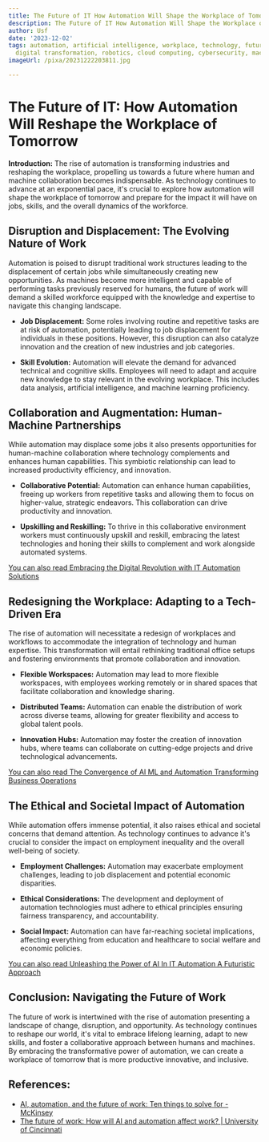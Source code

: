 ```yaml
---
title: The Future of IT How Automation Will Shape the Workplace of Tomorrow
description: The Future of IT How Automation Will Shape the Workplace of Tomorrow
author: Usf
date: '2023-12-02'
tags: automation, artificial intelligence, workplace, technology, future of work,
  digital transformation, robotics, cloud computing, cybersecurity, machine learning
imageUrl: /pixa/20231222203811.jpg

---
```

# The Future  of IT: How Automation Will Reshape  the Workplace of Tomorrow

**Introduction:**
The rise of automation is transforming industries and reshaping the workplace, propelling us towards a future  where human and machine collaboration becomes indispensable. As technology continues to advance at an exponential pace, it's crucial to explore how automation will shape the workplace of tomorrow and prepare for the  impact it will have on jobs, skills, and the overall dynamics of the workforce.

## Disruption and Displacement: The Evolving Nature of Work
Automation is poised to disrupt traditional work structures leading to the displacement of certain jobs while simultaneously creating new opportunities. As machines become more  intelligent and capable of performing tasks  previously reserved  for humans, the  future  of work  will demand a skilled workforce equipped with the knowledge and expertise to navigate this changing landscape.

-  **Job Displacement:** Some roles involving routine  and repetitive tasks  are at risk  of  automation, potentially leading to job displacement for individuals in these  positions. However,  this disruption can also  catalyze innovation and the creation of new industries and job categories.

- **Skill Evolution:**  Automation will elevate the demand for advanced technical  and cognitive skills. Employees will need to adapt and  acquire new knowledge to stay relevant in  the evolving workplace. This includes data analysis, artificial  intelligence, and machine learning proficiency.

## Collaboration and Augmentation: Human-Machine Partnerships
While automation may displace some jobs it also  presents opportunities for human-machine collaboration where technology complements and enhances human capabilities. This symbiotic relationship can lead to increased productivity efficiency, and innovation.

-  **Collaborative Potential:** Automation can enhance human capabilities,  freeing up workers from repetitive tasks and allowing them to focus on higher-value, strategic endeavors. This collaboration can drive productivity and innovation.

- **Upskilling and Reskilling:** To  thrive in this collaborative environment workers must continuously  upskill and reskill, embracing the latest technologies and honing their skills to complement and work alongside automated systems.

[You can also read Embracing the Digital  Revolution  with IT Automation Solutions](Embracing%20the%20Digital%20Revolution%20with%20IT%20Automation%20Solutions)


## Redesigning the Workplace: Adapting to a Tech-Driven  Era
The rise of automation will necessitate a redesign of  workplaces and workflows to accommodate  the  integration of technology  and human expertise. This transformation will entail rethinking traditional  office setups and fostering environments that promote  collaboration and innovation.

- **Flexible Workspaces:**  Automation may lead to  more flexible workspaces,  with employees working remotely or in shared spaces  that facilitate collaboration and  knowledge sharing.

- **Distributed Teams:** Automation can  enable the distribution of work across diverse teams, allowing for greater flexibility and access to  global talent pools.

- **Innovation Hubs:** Automation may foster the creation of  innovation hubs,  where teams can collaborate on cutting-edge projects  and drive  technological advancements.

[You can also read The Convergence of AI ML and Automation Transforming Business Operations](The%20Convergence%20of%20AI%2C%20ML%2C%20and%20Automation%20Transforming%20Business%20Operations)


## The Ethical and Societal Impact of Automation
While automation offers immense potential, it also  raises ethical and societal concerns that  demand attention. As technology continues to advance it's crucial to consider the impact on employment inequality and the overall well-being of society.

- **Employment Challenges:**  Automation may exacerbate employment challenges, leading to job displacement and potential economic  disparities.

- **Ethical Considerations:** The development and  deployment of automation technologies must  adhere to ethical principles ensuring fairness transparency, and accountability.

- **Social Impact:** Automation can have far-reaching societal implications, affecting everything from education and healthcare to social welfare and economic policies.

[You can also read Unleashing the Power of AI In IT Automation A Futuristic Approach](Unleashing%20the%20Power%20of%20AI%20In%20IT%20Automation%20A%20Futuristic%20Approach)


## Conclusion: Navigating  the Future of Work
The future of work is intertwined with the  rise of automation presenting a landscape of change, disruption, and opportunity. As  technology continues to  reshape our world, it's vital to embrace lifelong learning, adapt to new skills,  and foster a collaborative approach between humans and machines. By embracing the transformative power of  automation, we can create a  workplace of tomorrow  that is more productive innovative, and inclusive.

## References:
- [AI, automation, and the future of work: Ten things to solve for - McKinsey](https://www.mckinsey.com/featured-insights/future-of-work/ai-automation-and-the-future-of-work-ten-things-to-solve-for)
- [The future of work: How will AI and automation affect work? | University of Cincinnati](https://www.uc.edu/news/articles/2023/05/the-future-of-work--how-will-ai-and-automation-affect-work.html)
